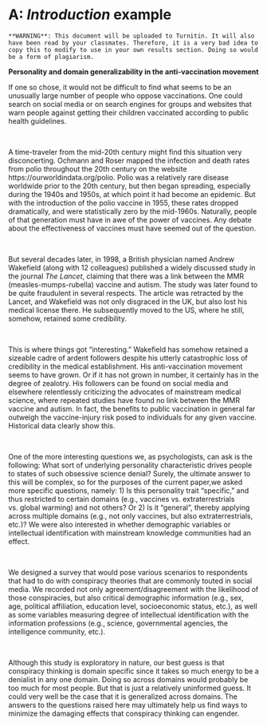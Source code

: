 # A: *Introduction* example {-}

```block2
**WARNING**: This document will be uploaded to Turnitin. It will also have been read by your classmates. Therefore, it is a very bad idea to copy this to modify to use in your own results section. Doing so would be a form of plagiarism. 
```

**Personality and domain generalizability in the anti-vaccination movement**

  If one so chose, it would not be difficult to find what seems to be an unusually large number of people who oppose vaccinations. One could search on social media or on search engines for groups and websites that warn people against getting their children vaccinated according to public health guidelines. 

<br/>

  A time-traveler from the mid-20th century might find this situation very disconcerting. Ochmann and Roser mapped the infection and death rates from polio throughout the 20th century on the website https://ourworldindata.org/polio. Polio was a relatively rare disease worldwide prior to the 20th century, but then began spreading, especially during the 1940s and 1950s, at which point it had become an epidemic. But with the introduction of the polio vaccine in 1955, these rates dropped dramatically, and were statistically zero by the mid-1960s. Naturally, people of that generation must have in awe of the power of vaccines. Any debate about the effectiveness of vaccines must have seemed out of the question.

<br/>

  But several decades later, in 1998, a British physician named Andrew Wakefield (along with 12 colleagues) published a widely discussed study in the journal *The Lancet*, claiming that there was a link between the MMR (measles-mumps-rubella) vaccine and autism. The study was later found to be quite fraudulent in several respects. The article was retracted by the Lancet, and Wakefield was not only disgraced in the UK, but also lost his medical license there. He subsequently moved to the US, where he still, somehow, retained some credibility. 

<br/>

  This is where things got "interesting." Wakefield has somehow retained a sizeable cadre of ardent followers despite his utterly catastrophic loss of credibility in the medical establishment. His anti-vaccination movement seems to have grown. Or if it has not grown in number, it certainly has in the degree of zealotry. His followers can be found on social media and elsewhere relentlessly criticizing the advocates of mainstream medical science, where repeated studies have found no link between the MMR vaccine and autism. In fact, the benefits to public vaccination in general far outweigh the vaccine-injury risk posed to individuals for any given vaccine. Historical data clearly show this.

<br/>

  One of the more interesting questions we, as psychologists, can ask is the following: What sort of underlying personality characteristic drives people to states of such obsessive science denial? Surely, the ultimate answer to this will be complex, so for the purposes of the current paper,we asked more specific questions, namely: 1) Is this personality trait "specific," and thus restricted to certain domains (e.g., vaccines vs. extraterrestrials vs. global warming) and not others? Or 2) Is it "general", thereby applying across multiple domains (e.g., not only vaccines, but also extraterrestrials, etc.)? We were also interested in whether demographic variables or intellectual identification with mainstream knowledge communities had an effect. 

<br/>

  We designed a survey that would pose various scenarios to respondents that had to do with conspiracy theories that are commonly touted in social media. We recorded not only agreement/disagreement with the likelihood of those conspiracies, but also critical demographic information (e.g., sex, age, political affiliation, education level, socioeconomic status, etc.), as well as some variables measuring degree of intellectual identification with the information professions (e.g., science, governmental agencies, the intelligence community, etc.).

<br/>

  Although this study is exploratory in nature, our best guess is that conspiracy thinking is domain specific since it takes so much energy to be a denialist in any one domain. Doing so across domains would probably be too much for most people. But that is just a relatively uninformed guess. It could very well be the case that it is generalized across domains. The answers to the questions raised here may ultimately help us find ways to minimize the damaging effects that conspiracy thinking can engender.
